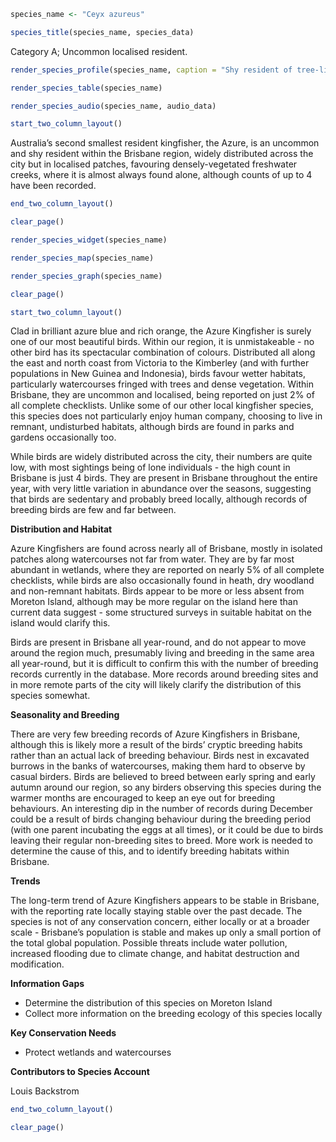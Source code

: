 ```r
species_name <- "Ceyx azureus"
```

```r
species_title(species_name, species_data)
```

Category A; Uncommon localised resident.

```r
render_species_profile(species_name, caption = "Shy resident of tree-lined watercourses around Brisbane. Despite its brilliant colours, can be difficult to see as it darts between perches over the water. While generally uncommon, the population appears stable.")
```

```r
render_species_table(species_name)
```

```r
render_species_audio(species_name, audio_data)
```

```r
start_two_column_layout()
```

Australia's second smallest resident kingfisher, the Azure, is an uncommon and shy resident within the Brisbane region, widely distributed across the city but in localised patches, favouring densely-vegetated freshwater creeks, where it is almost always found alone, although counts of up to 4 have been recorded.

```r
end_two_column_layout()
```

```r
clear_page()
```

```r
render_species_widget(species_name)
```

```r
render_species_map(species_name)
```

```r
render_species_graph(species_name)
```

```r
clear_page()
```

```r
start_two_column_layout()
```

Clad in brilliant azure blue and rich orange, the Azure Kingfisher is surely one of our most beautiful birds. Within our region, it is unmistakeable - no other bird has its spectacular combination of colours. Distributed all along the east and north coast from Victoria to the Kimberley (and with further populations in New Guinea and Indonesia), birds favour wetter habitats, particularly watercourses fringed with trees and dense vegetation. Within Brisbane, they are uncommon and localised, being reported on just 2% of all complete checklists. Unlike some of our other local kingfisher species, this species does not particularly enjoy human company, choosing to live in remnant, undisturbed habitats, although birds are found in parks and gardens occasionally too.

While birds are widely distributed across the city, their numbers are quite low, with most sightings being of lone individuals - the high count in Brisbane is just 4 birds. They are present in Brisbane throughout the entire year, with very little variation in abundance over the seasons, suggesting that birds are sedentary and probably breed locally, although records of breeding birds are few and far between.

**Distribution and Habitat**

Azure Kingfishers are found across nearly all of Brisbane, mostly in isolated patches along watercourses not far from water. They are by far most abundant in wetlands, where they are reported on nearly 5% of all complete checklists, while birds are also occasionally found in heath, dry woodland and non-remnant habitats. Birds appear to be more or less absent from Moreton Island, although may be more regular on the island here than current data suggest - some structured surveys in suitable habitat on the island would clarify this.

Birds are present in Brisbane all year-round, and do not appear to move around the region much, presumably living and breeding in the same area all year-round, but it is difficult to confirm this with the number of breeding records currently in the database. More records around breeding sites and in more remote parts of the city will likely clarify the distribution of this species somewhat.

**Seasonality and Breeding**

There are very few breeding records of Azure Kingfishers in Brisbane, although this is likely more a result of the birds' cryptic breeding habits rather than an actual lack of breeding behaviour. Birds nest in excavated burrows in the banks of watercourses, making them hard to observe by casual birders. Birds are believed to breed between early spring and early autumn around our region, so any birders observing this species during the warmer months are encouraged to keep an eye out for breeding behaviours. An interesting dip in the number of records during December could be a result of birds changing behaviour during the breeding period (with one parent incubating the eggs at all times), or it could be due to birds leaving their regular non-breeding sites to breed. More work is needed to determine the cause of this, and to identify breeding habitats within Brisbane.

**Trends**

The long-term trend of Azure Kingfishers appears to be stable in Brisbane, with the reporting rate locally staying stable over the past decade. The species is not of any conservation concern, either locally or at a broader scale - Brisbane's population is stable and makes up only a small portion of the total global population. Possible threats include water pollution, increased flooding due to climate change, and habitat destruction and modification.

**Information Gaps**

- Determine the distribution of this species on Moreton Island
- Collect more information on the breeding ecology of this species locally

**Key Conservation Needs**

- Protect wetlands and watercourses

**Contributors to Species Account**

Louis Backstrom 


```r
end_two_column_layout()
```

```r
clear_page()
```
